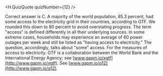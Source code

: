 
<H.QuizQuote quizNumber={12} />

Correct answer is C. A majority of the world population, 85.3 percent, had some access to the electricity grid in their countries, according to GTF. We rounded this down to 80 percent to avoid overstating progress. The term "access" is defined differently in all their underlying sources. In some extreme cases, households may experience an average of 60 power outages per week and still be listed as "having access to electricity." The question, accordingly, talks about "some" access. For the measures of access to electricity. GTF is a collaboration between the World Bank and the International Energy Agency; see [www.gapm.io/xgtf](http://www.gapm.io/xgtf). See [www.gapm.io/q12](http://www.gapm.io/q12).